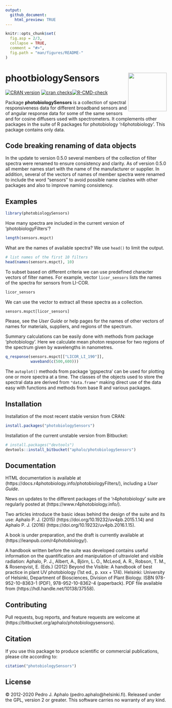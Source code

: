 ```yaml
---
output:
  github_document:
    html_preview: TRUE
---
```


```r
knitr::opts_chunk$set(
  fig.asp = 2/3,
  collapse = TRUE,
  comment = "#>",
  fig.path = "man/figures/README-"
)
```

# phootbiologySensors <img src="man/figures/logo.png" align="right" width="120" />

<!-- badges: start -->
[![CRAN version](https://www.r-pkg.org/badges/version-last-release/photobiologySensors)](https://cran.r-project.org/package=photobiologySensors) 
[![cran checks](https://cranchecks.info/badges/worst/photobiologySensors)](https://cran.r-project.org/web/checks/check_results_photobiologySensors.html)[![R-CMD-check](https://github.com/aphalo/photobiologySensors/actions/workflows/R-CMD-check.yaml/badge.svg)](https://github.com/aphalo/photobiologySensors/actions/workflows/R-CMD-check.yaml)
<!-- badges: end -->

Package **photobiologySensors** is a collection of spectral responsiveness data
for different broadband sensors and of angular response data for some of the
same sensors and for cosine diffusers used with spectrometers. It complements
other packages in the suite of R packages for photobiology 'r4photobiology'.
This package contains only data.

## Code breaking renaming of data objects

In the update to version 0.5.0 several members of the collection of filter spectra were
renamed to ensure consistency and clarity. As of version 0.5.0 all member names
start with the name of the manufacturer or supplier. In addition, several of the vectors
of names of member spectra were renamed to include the word "sensors" to avoid possible
name clashes with other packages and also to improve naming consistency.

## Examples

```r
library(photobiologySensors)
```

How many spectra are included in the current version of 'photobiologyFilters'?

```r
length(sensors.mspct)
```

What are the names of available spectra? We use `head()` to limit the output.

```r
# list names of the first 10 filters
head(names(sensors.mspct), 10)
```

To subset based on different criteria we can use predefined character vectors of filter names. For example, vector `licor_sensors` lists the names of the spectra for sensors from LI-COR. 

```r
licor_sensors
```

We can use the vector to extract all these spectra as a collection.

```r
sensors.mspct[licor_sensors]
```

Please, see the _User Guide_ or help pages
for the names of other vectors of names for materials, suppliers, and regions of
the spectrum.

Summary calculations can be easily done with methods from package 'photobiology'. Here we calculate mean photon response for two regions of the spectrum given by wavelengths in nanometres.

```r
q_response(sensors.mspct[["LICOR_LI_190"]], 
           waveband(c(500,600)))
```

The `autoplot()` methods from package 'ggspectra' can be used for plotting one or more spectra at a time. The classes of the objects used to store the spectral data are derived from `"data.frame"` making direct use of the data easy with functions and methods 
from base R and various packages.

## Installation

Installation of the most recent stable version from CRAN:

```r
install.packages("photobiologySensors")
```

Installation of the current unstable version from Bitbucket:

```r
# install.packages("devtools")
devtools::install_bitbucket("aphalo/photobiologySensors")
```

## Documentation 

HTML documentation is available at (https://docs.r4photobiology.info/photobiologyFilters/), including a _User Guide_.

News on updates to the different packages of the 'r4photobiology' suite are regularly posted at (https://www.r4photobiology.info/).

Two articles introduce the basic ideas behind the design of the suite and its use:
Aphalo P. J. (2015) (https://doi.org/10.19232/uv4pb.2015.1.14) and Aphalo P. J. (2016)  (https://doi.org/10.19232/uv4pb.2016.1.15).

A book is under preparation, and the draft is currently available at (https://leanpub.com/r4photobiology/).

A handbook written before the suite was developed contains useful information on the quantification and manipulation of ultraviolet and visible radiation:
Aphalo, P. J., Albert, A., Björn, L. O., McLeod, A. R., Robson, T. M., & Rosenqvist, E. (Eds.) (2012) Beyond the Visible: A handbook of best practice in plant UV photobiology (1st ed., p. xxx + 174). Helsinki: University of Helsinki, Department of Biosciences, Division of Plant Biology. ISBN 978-952-10-8363-1 (PDF), 978-952-10-8362-4 (paperback). PDF file available from (https://hdl.handle.net/10138/37558).

## Contributing

Pull requests, bug reports, and feature requests are welcome at (https://bitbucket.org/aphalo/photobiologysensors).

## Citation

If you use this package to produce scientific or commercial publications, please cite according to:

```r
citation("photobiologySensors")
```

## License

© 2012-2020 Pedro J. Aphalo (pedro.aphalo@helsinki.fi). Released under the GPL, version 2 or greater. This software carries no warranty of any kind.

